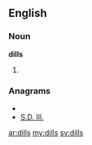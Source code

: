 ==English==

===Noun===
'''dills'''

# {{plural of|[[dill]]}}

===Anagrams===
* {{alphagram|dills}}
* [[S.D. Ill.#English|S.D. Ill.]]

[[ar:dills]]
[[my:dills]]
[[sv:dills]]